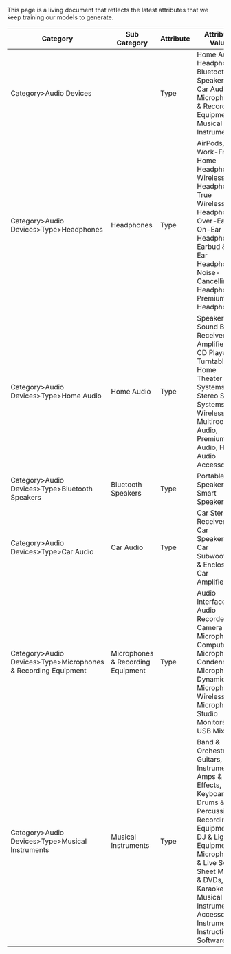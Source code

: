 
This page is a living document that reflects the latest attributes that we keep training our models to generate.

| Category                                                      | Sub Category                      | Attribute | Attribute Value                                                                                                                                                                                                                                                  |
| ------------------------------------------------------------- | --------------------------------- | --------- | ---------------------------------------------------------------------------------------------------------------------------------------------------------------------------------------------------------------------------------------------------------------- |
| Category>Audio Devices                                        |                                   | Type      | Home Audio, Headphones, Bluetooth Speakers, Car Audio, Microphones & Recording Equipment, Musical Instruments                                                                                                                                                    |
| Category>Audio Devices>Type>Headphones                        | Headphones                        | Type      | AirPods, Work-From-Home Headphones, Wireless Headphones, True Wireless Headphones, Over-Ear & On-Ear Headphones, Earbud & In-Ear Headphones, Noise-Cancelling Headphones, Premium Headphones                                                                     |
| Category>Audio Devices>Type>Home Audio                        | Home Audio                        | Type      | Speakers, Sound Bars, Receivers & Amplifiers, CD Players & Turntables, Home Theater Systems, Stereo Shelf Systems, Wireless & Multiroom Audio, Premium Audio, Home Audio Accessories                                                                             |
| Category>Audio Devices>Type>Bluetooth Speakers                | Bluetooth Speakers                | Type      | Portable Speakers, Smart Speakers                                                                                                                                                                                                                                |
| Category>Audio Devices>Type>Car Audio                         | Car Audio                         | Type      | Car Stereo Receivers, Car Speakers, Car Subwoofers & Enclosures, Car Amplifiers                                                                                                                                                                                  |
| Category>Audio Devices>Type>Microphones & Recording Equipment | Microphones & Recording Equipment | Type      | Audio Interfaces, Audio Recorders, Camera Microphones, Computer Microphones, Condenser Microphones, Dynamic Microphones, Wireless Microphones, Studio Monitors, USB Mixers                                                                                       |
| Category>Audio Devices>Type>Musical Instruments               | Musical Instruments               | Type      | Band & Orchestra, Guitars, Folk Instruments, Amps & Effects, Keyboards, Drums & Percussion, Recording Equipment, DJ & Lighting Equipment, Microphones & Live Sound, Sheet Music & DVDs, Karaoke, Musical Instrument Accessories, Instrument Instruction Software |